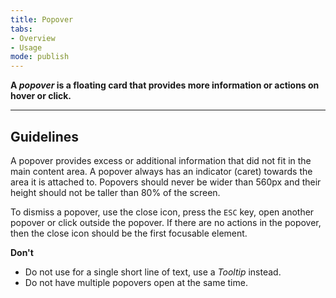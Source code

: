 ```yaml
---
title: Popover 
tabs: 
- Overview
- Usage
mode: publish
---
```


**A *popover* is a floating card that provides more information or actions on hover or click.**
<!--One to two sentences as an introduction to the component-->

***

## Guidelines
<!--List how to use it, sizes, widths, grid interactions, color allowances -->

A popover provides excess or additional information that did not fit in the main content area. A popover always has an indicator (caret) towards the area it is attached to. Popovers should never be wider than 560px and their height should not be taller than 80% of the screen. 

To dismiss a popover, use the close icon, press the `ESC` key, open another popover or click outside the popover. If there are no actions in the popover, then the close icon should be the first focusable element. 


**Don't**
<!--Bullet point list if needed -->

* Do not use for a single short line of text, use a  *Tooltip* instead. 
* Do not have multiple popovers open at the same time. 

<Embed url="https://www.figma.com/file/0bGXR2sCwMVSDNyyzu5BXrO5/UI%E2%80%94User-Interface?node-id=2717%3A0" />

